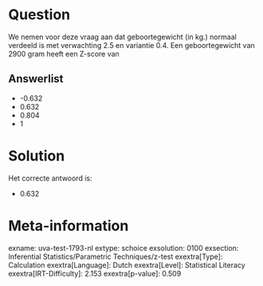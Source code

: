Question
========

We nemen voor deze vraag aan dat geboortegewicht (in kg.) normaal
verdeeld is met verwachting 2.5 en variantie 0.4. Een geboortegewicht
van 2900 gram heeft een Z-score van

Answerlist
----------

* -0.632
* 0.632
* 0.804
* 1

Solution
========

Het correcte antwoord is: 

* 0.632

Meta-information
================
exname: uva-test-1793-nl
extype: schoice
exsolution: 0100
exsection: Inferential Statistics/Parametric Techniques/z-test
exextra[Type]: Calculation
exextra[Language]: Dutch
exextra[Level]: Statistical Literacy
exextra[IRT-Difficulty]: 2.153
exextra[p-value]: 0.509
